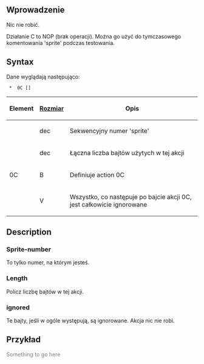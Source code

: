 {{pl/Development/NewGRF/inne strony|en=newgrf-specs.tt-wiki.net/wiki/ActionC|pl=pl/Development/NewGRF/NFO Specs/ActionC}}
<!-- 'mix' 
<div style="float: right; border: 1px solid #c7c8fe; background-color: #EEE; padding:0px;">--><!--
--><!--<div style="display:inline-block; height: 3em; width: 26px; text-align:center;"><!--
--><!-- === Link do strony oryginalnej =========== --><!--
--><!--
[[File:en/Flag.png|link=http://newgrf-specs.tt-wiki.net/wiki/ActionC | alt=en | 22x16px | frameless]]<br/><!--
--><!--[http://newgrf-specs.tt-wiki.net/wiki/ActionC EN] 
</div><!--
--><!-- === szablon =========== --><!--
--><!--{{other languages|pl=User:Extrazi/specs.tt/ActionC|language_page=pl}} </div>-->
<!--{{-}}<br>{{ambox | text = w trakcie edycji.}}-->

== Wprowadzenie ==


Nic nie robić.


Działanie C to NOP (brak operacji). Można go użyć do tymczasowego komentowania 'sprite' podczas testowania.

== Syntax ==

Dane wyglądają następująco:

 <Sprite-number> * <Length> 0C [<ignored>]

{|
!Element!![[pl/Development/NewGRF/NFO Specs/GRFActionsDetailed|Rozmiar]]!!Opis

|-
|<Sprite-number>||dec||Sekwencyjny numer 'sprite'

|-
|<length>||dec||Łączna liczba bajtów użytych w tej akcji

|-
|0C||B||Definiuje action 0C

|-
|<ignored>||V||Wszystko, co następuje po bajcie akcji 0C, jest całkowicie ignorowane
|}

== Description ==

=== Sprite-number ===

To tylko numer, na którym jesteś.

=== Length ===

Policz liczbę bajtów w tej akcji.

=== ignored ===

Te bajty, jeśli w ogóle występują, są ignorowane. Akcja nic nie robi.

== Przykład ==

<span style='color:#808080'>Something to go here</span>